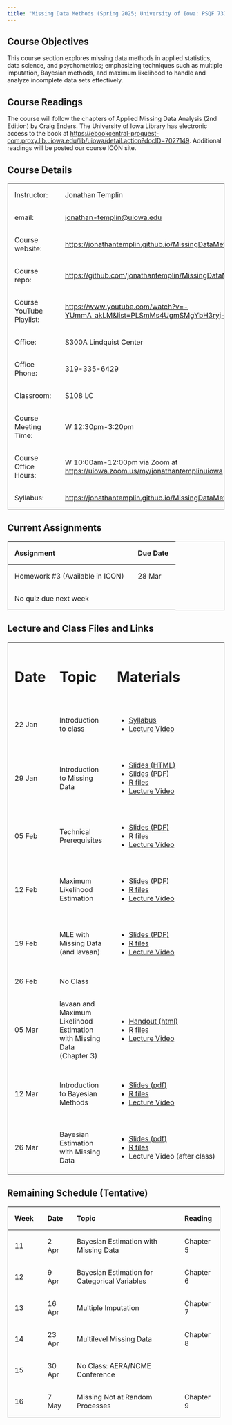 ```yaml
---
title: "Missing Data Methods (Spring 2025; University of Iowa: PSQF 7375)"
---
```


## Course Objectives

This course section explores missing data methods in applied statistics, data science, and psychometrics; emphasizing techniques such as multiple imputation, Bayesian methods, and maximum likelihood to handle and analyze incomplete data sets effectively.

## Course Readings

The course will follow the chapters of Applied Missing Data Analysis (2nd Edition) by Craig Enders. The University of Iowa Library has electronic access to the book at <https://ebookcentral-proquest-com.proxy.lib.uiowa.edu/lib/uiowa/detail.action?docID=7027149>. Additional readings will be posted our course ICON site.

## Course Details

+--------------------------+---------------------------------------------------------------------------------------+
| Instructor:              | Jonathan Templin                                                                      |
+--------------------------+---------------------------------------------------------------------------------------+
| email:                   | [jonathan-templin\@uiowa.edu](mailto:jonathan-templin@uiowa.edu)                      |
+--------------------------+---------------------------------------------------------------------------------------+
| Course website:          | <https://jonathantemplin.github.io/MissingDataMethods2025/>                           |
+--------------------------+---------------------------------------------------------------------------------------+
| Course repo:             | <https://github.com/jonathantemplin/MissingDataMethods2025>                           |
+--------------------------+---------------------------------------------------------------------------------------+
| Course YouTube Playlist: | <https://www.youtube.com/watch?v=-YUmmA_akLM&list=PLSmMs4UgmSMgYbH3ryj-BTk7F7WWbgWPO> |
+--------------------------+---------------------------------------------------------------------------------------+
| Office:                  | S300A Lindquist Center                                                                |
+--------------------------+---------------------------------------------------------------------------------------+
| Office Phone:            | 319-335-6429                                                                          |
+--------------------------+---------------------------------------------------------------------------------------+
| Classroom:               | S108 LC                                                                               |
+--------------------------+---------------------------------------------------------------------------------------+
| Course Meeting Time:     | W 12:30pm-3:20pm                                                                      |
+--------------------------+---------------------------------------------------------------------------------------+
| Course Office Hours:     | W 10:00am-12:00pm via Zoom at <https://uiowa.zoom.us/my/jonathantemplinuiowa>         |
+--------------------------+---------------------------------------------------------------------------------------+
| Syllabus:                | <https://jonathantemplin.github.io/MissingDataMethods2025/s25mdm_syllabus.html>       |
+--------------------------+---------------------------------------------------------------------------------------+

## Current Assignments

| Assignment                      | Due Date |
|---------------------------------|----------|
| Homework #3 (Available in ICON) | 28 Mar   |
| No quiz due next week           |          |

## Lecture and Class Files and Links

```{=html}
<style>
table {
  border-collapse: collapse;
  width: 100%;
  border: 1px solid #ddd;
}

th, td {
  text-align: left;
  padding: 16px;
}
</style>
```

+------------+------------------------------------------------------------------------+------------------------------------------------------------------------------------------------------------------------------------------------------------------------------+
| # Date     | # Topic                                                                | # Materials                                                                                                                                                                  |
+------------+------------------------------------------------------------------------+------------------------------------------------------------------------------------------------------------------------------------------------------------------------------+
| 22 Jan     | Introduction to class                                                  | -   [Syllabus](https://jonathantemplin.github.io/MissingDataMethods2025/s25mdm_syllabus.html)                                                                                |
|            |                                                                        | -   [Lecture Video](https://www.youtube.com/watch?v=-YUmmA_akLM&list=PLSmMs4UgmSMgYbH3ryj-BTk7F7WWbgWPO)                                                                     |
+------------+------------------------------------------------------------------------+------------------------------------------------------------------------------------------------------------------------------------------------------------------------------+
| 29 Jan     | Introduction to Missing Data                                           | -   [Slides (HTML)](https://jonathantemplin.github.io/MissingDataMethods2025/_lectures/01_Introduction_to_Missing_Data/01_Introduction_Missing_Data_S2025.html#/title-slide) |
|            |                                                                        | -   [Slides (PDF)](https://jonathantemplin.github.io/MissingDataMethods2025/_lectures/01_Introduction_to_Missing_Data/01_Introduction_Missing_Data_S2025.pdf)                |
|            |                                                                        | -   [R files](https://github.com/jonathantemplin/MissingDataMethods2025/tree/main/_lectures/01_Introduction_to_Missing_Data)                                                 |
|            |                                                                        | -   [Lecture Video](https://youtu.be/UbO_SZXaTcg)                                                                                                                            |
+------------+------------------------------------------------------------------------+------------------------------------------------------------------------------------------------------------------------------------------------------------------------------+
| 05 Feb     | Technical Prerequisites                                                | -   [Slides (PDF)](https://jonathantemplin.github.io/MissingDataMethods2025/_lectures/02_Technical_Prerequisites/02_Technical_Prerequisites_S2025.pdf)                       |
|            |                                                                        | -   [R files](https://github.com/jonathantemplin/MissingDataMethods2025/tree/main/_lectures/02_Technical_Prerequisites)                                                      |
|            |                                                                        | -   [Lecture Video](https://youtu.be/LVLebx5hweI)                                                                                                                            |
+------------+------------------------------------------------------------------------+------------------------------------------------------------------------------------------------------------------------------------------------------------------------------+
| 12 Feb     | Maximum Likelihood Estimation                                          | -   [Slides (PDF)](https://jonathantemplin.github.io/MissingDataMethods2025/_lectures/03_Maximum_Likelihood_Estimation/03_Maximum_Likelihood_Estimation_S2025.pdf)           |
|            |                                                                        | -   [R files](https://github.com/jonathantemplin/MissingDataMethods2025/tree/main/_lectures/03_Maximum_Likelihood_Estimation)                                                |
|            |                                                                        | -   [Lecture Video](https://youtu.be/e4iMA0XB9qw)                                                                                                                            |
+------------+------------------------------------------------------------------------+------------------------------------------------------------------------------------------------------------------------------------------------------------------------------+
| 19 Feb     | MLE with Missing Data (and lavaan)                                     | -   [Slides (PDF)](https://jonathantemplin.github.io/MissingDataMethods2025/_lectures/04_lavaan_and_Missing_Data_Using_MLEs/04_lavaan_and_Missing_Data_Using_MLE_S2025.pdf)  |
|            |                                                                        | -   [R files](https://github.com/jonathantemplin/MissingDataMethods2025/tree/main/_lectures/04_lavaan_and_Missing_Data_Using_MLEs)                                           |
|            |                                                                        | -   [Lecture Video](https://youtu.be/e4iMA0XB9qw)                                                                                                                            |
+------------+------------------------------------------------------------------------+------------------------------------------------------------------------------------------------------------------------------------------------------------------------------+
| 26 Feb     | No Class                                                               |                                                                                                                                                                              |
+------------+------------------------------------------------------------------------+------------------------------------------------------------------------------------------------------------------------------------------------------------------------------+
| 05 Mar     | lavaan and Maximum Likelihood Estimation with Missing Data (Chapter 3) | -   [Handout (html)](https://jonathantemplin.github.io/MissingDataMethods2025/_lectures/05_Missing_Data_with_MLEs/05_MLE_with_Missing_Data.html)                             |
|            |                                                                        | -   [R files](https://github.com/jonathantemplin/MissingDataMethods2025/tree/main/_lectures/05_Missing_Data_with_MLEs)                                                       |
|            |                                                                        | -   [Lecture Video](https://youtu.be/o8G5bN-6QSg)                                                                                                                            |
+------------+------------------------------------------------------------------------+------------------------------------------------------------------------------------------------------------------------------------------------------------------------------+
| 12 Mar     | Introduction to Bayesian Methods                                       | -   [Slides (pdf)](https://jonathantemplin.github.io/MissingDataMethods2025/_lectures/06_Bayesian_Estimation/06_Introduction_to_Bayesian.pdf)                                |
|            |                                                                        | -   [R files](https://github.com/jonathantemplin/MissingDataMethods2025/tree/main/_lectures/06_Bayesian_Estimation)                                                          |
|            |                                                                        | -   [Lecture Video](https://youtu.be/Su9LCvlAa7E)                                                                                                                            |
+------------+------------------------------------------------------------------------+------------------------------------------------------------------------------------------------------------------------------------------------------------------------------+
| 26 Mar     | Bayesian Estimation with Missing Data                                  | -   [Slides (pdf)](https://jonathantemplin.github.io/MissingDataMethods2025/_lectures/07_Missing_Data_with_Bayeisan/07_Bayesian_with_Missing_data.html)                      |
|            |                                                                        | -   [R files](https://github.com/jonathantemplin/MissingDataMethods2025/tree/main/_lectures/07_Missing_Data_with_Bayeisan)                                                   |
|            |                                                                        | -   Lecture Video (after class)                                                                                                                                              |
+------------+------------------------------------------------------------------------+------------------------------------------------------------------------------------------------------------------------------------------------------------------------------+

## Remaining Schedule (Tentative)

+----------+----------+-----------------------------------------------+------------------+
| Week     | Date     | Topic                                         | Reading          |
+==========+==========+===============================================+==================+
| 11       | 2 Apr    | Bayesian Estimation with Missing Data         | Chapter 5        |
+----------+----------+-----------------------------------------------+------------------+
| 12       | 9 Apr    | Bayesian Estimation for Categorical Variables | Chapter 6        |
+----------+----------+-----------------------------------------------+------------------+
| 13       | 16 Apr   | Multiple Imputation                           | Chapter 7        |
+----------+----------+-----------------------------------------------+------------------+
| 14       | 23 Apr   | Multilevel Missing Data                       | Chapter 8        |
+----------+----------+-----------------------------------------------+------------------+
| 15       | 30 Apr   | No Class: AERA/NCME Conference                |                  |
+----------+----------+-----------------------------------------------+------------------+
| 16       | 7 May    | Missing Not at Random Processes               | Chapter 9        |
+----------+----------+-----------------------------------------------+------------------+
